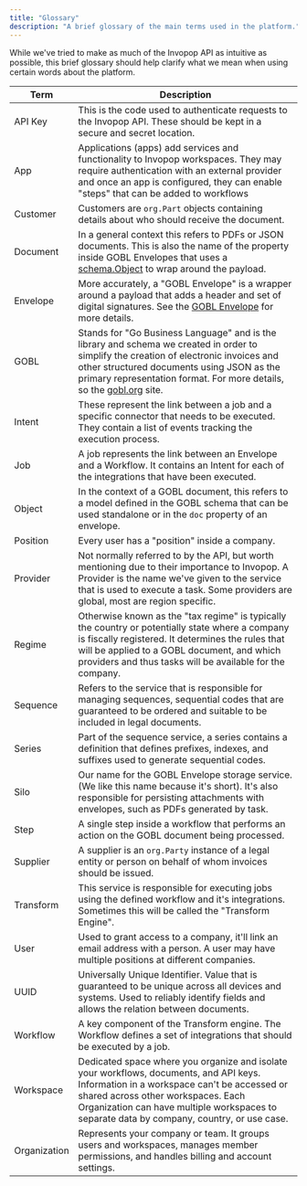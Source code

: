 ```yaml
---
title: "Glossary"
description: "A brief glossary of the main terms used in the platform."
---
```


While we've tried to make as much of the Invopop API as intuitive as possible,
this brief glossary should help clarify what we mean when using certain words
about the platform.

| Term      | Description                                                                                                                                                                                                                                                                     |
| --------- | ------------------------------------------------------------------------------------------------------------------------------------------------------------------------------------------------------------------------------------------------------------------------------- |
| API Key   | This is the code used to authenticate requests to the Invopop API. These should be kept in a secure and secret location.                                                                                                                                                        |
| App       | Applications (apps) add services and functionality to Invopop workspaces. They may require authentication with an external provider and once an app is configured, they can enable "steps" that can be added to workflows                                                       |
| Customer  | Customers are `org.Part` objects containing details about who should receive the document.                                                                                                                                                                                      |
| Document  | In a general context this refers to PDFs or JSON documents. This is also the name of the property inside GOBL Envelopes that uses a [schema.Object](https://docs.gobl.org/draft-0/schema/object) to wrap around the payload.                                                    |
| Envelope  | More accurately, a "GOBL Envelope" is a wrapper around a payload that adds a header and set of digital signatures. See the [GOBL Envelope](https://docs.gobl.org/draft-0/envelope) for more details.                                                                            |
| GOBL      | Stands for "Go Business Language" and is the library and schema we created in order to simplify the creation of electronic invoices and other structured documents using JSON as the primary representation format. For more details, so the [gobl.org](https://gobl.org) site. |
| Intent    | These represent the link between a job and a specific connector that needs to be executed. They contain a list of events tracking the execution process.                                                                                                                        |
| Job       | A job represents the link between an Envelope and a Workflow. It contains an Intent for each of the integrations that have been executed.                                                                                                                                       |
| Object    | In the context of a GOBL document, this refers to a model defined in the GOBL schema that can be used standalone or in the `doc` property of an envelope.                                                                                                                       |
| Position  | Every user has a "position" inside a company.                                                                                                                                                                                                                                   |
| Provider  | Not normally referred to by the API, but worth mentioning due to their importance to Invopop. A Provider is the name we've given to the service that is used to execute a task. Some providers are global, most are region specific.                                            |
| Regime    | Otherwise known as the "tax regime" is typically the country or potentially state where a company is fiscally registered. It determines the rules that will be applied to a GOBL document, and which providers and thus tasks will be available for the company.                |
| Sequence  | Refers to the service that is responsible for managing sequences, sequential codes that are guaranteed to be ordered and suitable to be included in legal documents.                                                                                                            |
| Series    | Part of the sequence service, a series contains a definition that defines prefixes, indexes, and suffixes used to generate sequential codes.                                                                                                                                    |
| Silo      | Our name for the GOBL Envelope storage service. (We like this name because it's short). It's also responsible for persisting attachments with envelopes, such as PDFs generated by task.                                                                                        |
| Step      | A single step inside a workflow that performs an action on the GOBL document being processed.                                                                                                                                                                                   |
| Supplier  | A supplier is an `org.Party` instance of a legal entity or person on behalf of whom invoices should be issued.                                                                                                                                                                  |
| Transform | This service is responsible for executing jobs using the defined workflow and it's integrations. Sometimes this will be called the "Transform Engine".                                                                                                                          |
| User      | Used to grant access to a company, it'll link an email address with a person. A user may have multiple positions at different companies.                                                                                                                                        |
| UUID      | Universally Unique Identifier. Value that is guaranteed to be unique across all devices and systems. Used to reliably identify fields and allows the relation between documents.                                                                                                |
| Workflow  | A key component of the Transform engine. The Workflow defines a set of integrations that should be executed by a job.                                                                                                                                                           |
| Workspace | Dedicated space where you organize and isolate your workflows, documents, and API keys. Information in a workspace can't be accessed or shared across other workspaces. Each Organization can have multiple workspaces to separate data by company, country, or  use case.|
| Organization | Represents your company or team. It groups users and workspaces, manages member permissions, and handles billing and account settings.|